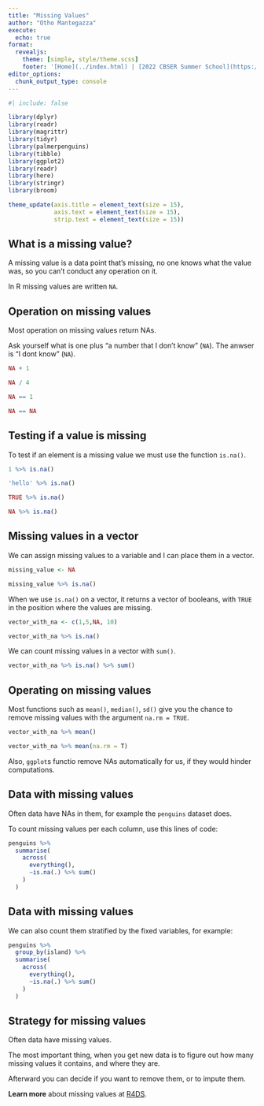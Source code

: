```yaml
---
title: "Missing Values"
author: "Otho Mantegazza"
execute: 
  echo: true
format:
  revealjs:
    theme: [simple, style/theme.scss]
    footer: '[Home](../index.html) | [2022 CBSER Summer School](https://mawazoinstitute.org/cbser-summer-school)'
editor_options: 
  chunk_output_type: console
---
```



```r
#| include: false

library(dplyr)
library(readr)
library(magrittr)
library(tidyr)
library(palmerpenguins)
library(tibble)
library(ggplot2)
library(readr)
library(here)
library(stringr)
library(broom)

theme_update(axis.title = element_text(size = 15),
             axis.text = element_text(size = 15),
             strip.text = element_text(size = 15))
```

## What is a missing value?

A missing value is a data point that's missing, no one knows what the value was, so you can't conduct any operation on it.

In R missing values are written `NA`.

## Operation on missing values

Most operation on missing values return NAs.

Ask yourself what is one plus "a number that I don't know" (`NA`). The anwser is "I dont know" (`NA`). 

```r
NA + 1
```

```r
NA / 4
```

```r
NA == 1
```

```r
NA == NA
```

## Testing if a value is missing

To test if an element is a missing value we must use the function `is.na()`.

```r
1 %>% is.na()
```

```r
'hello' %>% is.na()
```

```r
TRUE %>% is.na()
```

```r
NA %>% is.na()
```

## Missing values in a vector

We can assign missing values to a variable and I can place them in a vector.

```r
missing_value <- NA
```

```r
missing_value %>% is.na()
```

When we use `is.na()` on a vector, it returns a vector of booleans, with `TRUE` in the position where the values are missing.

```r
vector_with_na <- c(1,5,NA, 10)
```

```r
vector_with_na %>% is.na()
```

We can count missing values in a vector with `sum()`.

```r
vector_with_na %>% is.na() %>% sum()
```

## Operating on missing values

Most functions such as `mean()`, `median()`, `sd()` give you the chance to remove missing values with the argument `na.rm = TRUE`.

```r
vector_with_na %>% mean()
```

```r
vector_with_na %>% mean(na.rm = T)
```

Also, `ggplot`s functio  remove NAs automatically for us, if they would hinder computations.

## Data with missing values

Often data have NAs in them, for example the `penguins` dataset does.

To count missing values per each column, use this lines of code:

```r
penguins %>% 
  summarise(
    across(
      everything(),
      ~is.na(.) %>% sum()
    )
  )
```

## Data with missing values

We can also count them stratified by the fixed variables, for example:

```r
penguins %>% 
  group_by(island) %>% 
  summarise(
    across(
      everything(),
      ~is.na(.) %>% sum()
    )
  )
```

## Strategy for missing values

Often data have missing values.

The most important thing, when you get new data is to figure out how many missing values it contains, and where they are.

Afterward you can decide if you want to remove them, or to impute them.

**Learn more** about missing values at [R4DS](https://r4ds.had.co.nz/transform.html#missing-values).

